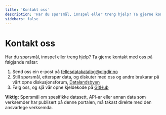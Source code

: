 ```yaml
---
title: 'Kontakt oss'
description: 'Har du spørsmål, innspel eller treng hjelp? Ta gjerne kontakt med oss på følgjande måtar'
sidebars: false
---
```


# Kontakt oss

<Ingress data-size='xs'>Har du spørsmål, innspel eller treng hjelp? Ta gjerne kontakt med oss på følgjande måtar:</Ingress>

1. Send oss ein e-post på [fellesdatakatalog@digdir.no](mailto:fellesdatakatalog@digdir.no)
2. Still spørsmål, etterspør data, og diskuter med oss og andre brukarar på vårt opne diskusjonsforum, [Datalandsbyen](https://datalandsbyen.norge.no/)
3. Følg oss, og sjå vår opne kjeldekode på [GitHub](https://github.com/Informasjonsforvaltning)

<Alert data-size='md'>
    <strong>Viktig:</strong> Spørsmål om spesifikke datasett, API-ar eller annan data som verksemder har publisert på
    denne portalen, må takast direkte med den ansvarlege verksemda.
</Alert>
